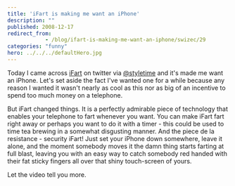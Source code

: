 ```yaml
---
title: 'iFart is making me want an iPhone'
description: ""
published: 2008-12-17
redirect_from: 
            - /blog/ifart-is-making-me-want-an-iphone/swizec/29
categories: "funny"
hero: ../../../defaultHero.jpg
---
```

Today I came across [iFart](http://ifartmobile.com/) on twitter via [@styletime](http://twitter.com/styletime) and it&#x27;s made me want an iPhone. Let&#x27;s set aside the fact I&#x27;ve wanted one for a while because any reason I wanted it wasn&#x27;t nearly as cool as this nor as big of an incentive to spend too much money on a telephone.

But iFart changed things. It is a perfectly admirable piece of technology that enables your telephone to fart whenever you want. You can make iFart fart right away or perhaps you want to do it with a timer - this could be used to time tea brewing in a somewhat disgusting manner. And the piece de la resistance - security iFart! Just set your iPhone down somewhere, leave it alone, and the moment somebody moves it the damn thing starts farting at full blast, leaving you with an easy way to catch somebody red handed with their fat sticky fingers all over that shiny touch-screen of yours.

Let the video tell you more.
